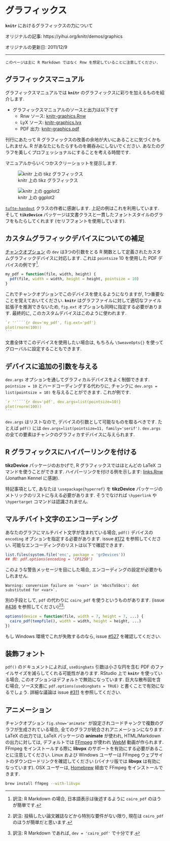 <!---
title: Graphics
subtitle: Power of graphics in knitr
date: '2011-12-09'
slug: graphics
--->

# グラフィックス {-#graphics}

**`knitr`** におけるグラフィックスの力について

オリジナルの記事: https://yihui.org/knitr/demos/graphics

オリジナルの更新日: 2011/12/9

----

```block2
このページは主に R Markdown ではなく Rnw を想定していることに注意してください.
```

## グラフィックスマニュアル {-}

グラフィックスマニュアルでは **`knitr`** のグラフィックスに彩りを加えるものを紹介します.

- グラフィックスマニュアルのソースと出力は以下です
  - Rnw ソース: [knitr-graphics.Rnw](https://github.com/yihui/knitr/blob/master/inst/examples/knitr-graphics.Rnw)
  - LyX ソース: [knitr-graphics.lyx](https://github.com/yihui/knitr/blob/master/inst/examples/knitr-graphics.lyx)
  - PDF 出力: [knitr-graphics.pdf](https://github.com/yihui/knitr/releases/download/doc/knitr-graphics.pdf)

刊行にあたって R グラフィックスの改善の余地が大いにあることに気づくかもしれません. R があなたにもたらすものを鵜呑みにしないでください. あなたのグラフを美しくプロフェッショナルにすることを考える時間です.

マニュアルからいくつかスクリーショットを提示します.

![knitr 上の tikz グラフィックス](https://db.yihui.org/imgur/HCkka.png)

![knitr 上の ggplot2](https://db.yihui.org/imgur/BTEiu.png)

 [`tufte-handout`](http://code.google.com/p/tufte-latex/) クラスの作者に感謝します. 上記の例はこれを利用しています. そして **`tikzDevice`**  パッケージは文書クラスと一貫したフォントスタイルのグラフをもたらしてくれます (セリフフォントを使用しています).

## カスタムグラフィックデバイスについての補足 {-}

[チャンクオプション](#options) の `dev` は3つの引数をとる R 関数として定義されたカスタムグラフィックデバイスに対応します. これは `pointsize` 10 を使用した PDF デバイスの例です^[訳注: R Markdown の場合, 日本語表示は後述するように `cairo_pdf` のほうが簡単です.].

```r
my_pdf = function(file, width, height) {
  pdf(file, width = width, height = height, pointsize = 10)
}
```

これでチャンクオプションでこのデバイスを使えるようになりますが, 1つ重要なことを覚えておいてください. **`knitr`** はグラフファイルに対して適切なファイル拡張子を推測できないため, `fig.ext` オプションも同時に指定する必要があります. 最終的に, このカスタムデバイスはこのように使われます.

````r
`r ''````{r dev='my_pdf', fig.ext='pdf'}
plot(rnorm(100))
```
````

文書全体でこのデバイスを使用したい場合は, もちろん `\SweaveOpts{}` を使ってグローバルに設定することもできます.

## デバイスに追加の引数を与える {-}

`dev.args` オプションを通してグラフィカルデバイスをよく制御できます.  `pointsize = 10` とハードコーディングする代わりに, チャンクに `dev.args = list(pointsize = 10)` を与えることができます. これが例です.

````r
`r ''````{r dev='pdf', dev.args=list(pointsize=10)}
plot(rnorm(100))
```
````

`dev.args` はリストなので, デバイスの引数として可能なものを取るべきです. たとえば `pdf()` には `dev.args=list(pointsize=11, family='serif')`. `dev.args` の全ての要素はチャンクのグラフィカすデバイスに与えられます.

## R グラフィックスにハイパーリンクを付ける {-}

**tikzDevice** パッケージのおかげで, R グラフィックスではほとんどの LaTeX コマンドを使うことができます. ハイパーリンクを付ける例を示します: [links.Rnw](https://gist.github.com/1937313) (Jonathan Kennel に感謝).

特記事項として, あなたは `\usepackage{hyperref}` を **tikzDevice** パッケージのメトリックのリストに与える必要があります. そうでなければ `\hyperlink` や `\hypertarget` コマンドは認識されません.

## マルチバイト文字のエンコーディング {-}

あなたのグラフにマルチバイト文字が含まれている場合, `pdf()` デバイスの `encoding` オプションを指定する必要があります. issue [#172](https://github.com/yihui/knitr/issues/172) を参照してください. 可能なエンコーディングのリストは以下で確認できます.

```r
list.files(system.file('enc', package = 'grDevices'))
## 例: pdf.options(encoding = 'CP1250')
```

このような警告メッセージを目にした場合, エンコーディングの設定が必要かもしれません.

```
Warning: conversion failure on '<var>' in 'mbcsToSbcs': dot substituted for <var>`.
```

別の手段として, `pdf`  の代わりに  `cairo_pdf` を使うというものがあります. (issue [#436](https://github.com/yihui/knitr/issues/436) を参照してください)[^use-cairo-pdf][^use-rmarkdown]:

```r
options(device = function(file, width = 7, height = 7, ...) {
  cairo_pdf(tempfile(), width = width, height = height, ...)
})
```

もし Windows 環境でこれが失敗するのなら, issue [#527](https://github.com/yihui/knitr/issues/527) を確認してください.

[^use-cairo-pdf]: 訳注: 投稿したい論文雑誌などから特別な要件がない限り, 現在は `cairo_pdf` のほうが簡単だと思います.
[^use-rmarkdown]: 訳注: R Markdown であれば, `dev = 'cairo_pdf'` で十分です.

## 装飾フォント {-}

`pdf()` のドキュメントによれば, `useDingbats` 引数は小さな円を含む PDF のファイルサイズを減らしてくれる可能性があります. RStudio 上で **`knitr`** を使っている場合, このオプションはデフォルトで無効になっています. 巨大な散布図を含む場合, ソース文書に `pdf.options(useDingbats = TRUE)` と書くことで有効になるでしょう. 詳細な議論は issue [#311](https://github.com/yihui/knitr/issues/311) を参照してください.

## アニメーション {-}

チャンクオプション `fig.show='animate'` が設定されコードチャンクで複数のグラフが生成されている場合, 全てのグラフが統合されアニメーションになります. LaTeX の出力では, LaTeX パッケージの **animate** が使われ, HTML/Markdown の出力に対しては, デフォルトでは [FFmpeg](http://ffmpeg.org) が使われ [WebM](http://www.webmproject.org) 動画が作られます. FFmpeg をインストールする際に  **libvpx** のサポートを有効にする必要があることに注意してください. Linux および Windows ユーザーは FFmpeg ウェブサイトのダウンロードリンクを確認してください (バイナリ版では **libvpx** は有効になっています). OSX ユーザーは, [Homebrew](http://brew.sh) 経由で FFmpeg をインストールできます.

```bash
brew install ffmpeg --with-libvpx
```
